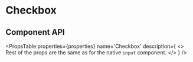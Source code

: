 # Checkbox


<CheckboxPlayground label='Yes, I like cookies' />

## Component API

<PropsTable
  properties={properties}
  name='Checkbox'
  description={
    <>
      Rest of the props are the same as for the native <code>input</code> component.
    </>
  }
/>
